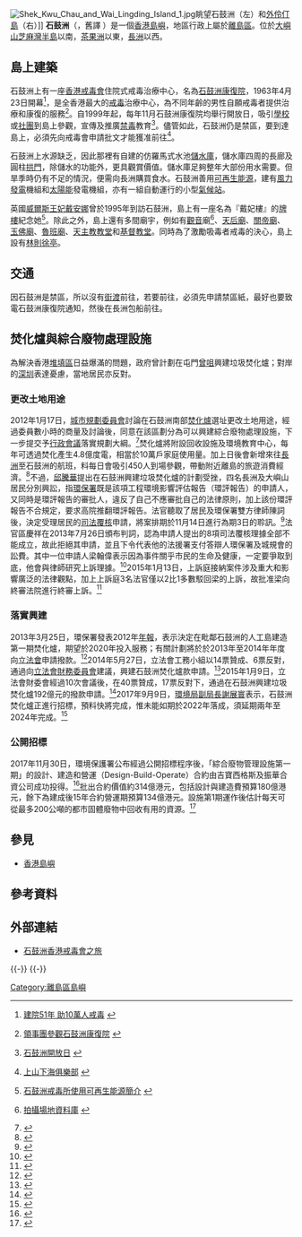{{coord|22|11|43.47|N|113|59|8.35|E|display=title}}
{{Infobox Islands
|name = 石鼓洲
|image name = Tongfukbeach 8.JPG
|image size = 270
|image caption =從塘福泳灘遠望石鼓洲（圖右）
|image map = Shekkwuchau.png
|map size = 270
|map caption = 石鼓洲在香港的位置（紅色地方者）
|location = [[香港|香港]]西南部
|coordinates = 22°11'43.47"N, 113°59'8.35"E
|area = {{Convert|1.2|sqkm|acre|0|link=on}}
|highest mount = 石鼓洲
|elevation={{Convert|185|m|ft|0|link=on}}
|Country heading = 地域
|country = {{HKG}}
|country admin divisions title = 分區
|country admin divisions = [[離島區|離島區]]
}}
[[File:Shek_Kwu_Chau_and_Wai_Lingding_Island_1.jpg|thumb]]眺望石鼓洲（左）和[[外伶仃島|外伶仃島]]（右）]]
'''石鼓洲'''（{{lang-en|Shek Kwu Chau}}，舊譯 {{lang|en|Coffin Island}}）是一個[[香港島嶼|香港島嶼]]，地區行政上屬於[[離島區|離島區]]。位於[[大嶼山|大嶼山]][[芝麻灣半島|芝麻灣半島]]以南，[[茶果洲|茶果洲]]以東，[[長洲_(香港)|長洲]]以西。

==島上建築==
石鼓洲上有一座[[香港戒毒會|香港戒毒會]]住院式戒毒治療中心，名為[[石鼓洲康復院|石鼓洲康復院]]，1963年4月23日開幕<ref>{{zh-hk}}[http://www.hkcd.com.hk/content/2014-11/20/content_3401560.htm 建院51年 助10萬人戒毒] {{Wayback|url=http://www.hkcd.com.hk/content/2014-11/20/content_3401560.htm |date=20151211140525 }}</ref>，是全香港最大的[[戒毒|戒毒]]治療中心，為不同年齡的男性自願戒毒者提供治療和康復的服務<ref>{{zh-hk}}[http://www.info.gov.hk/gia/general/200205/02/0502211.htm 領事團參觀石鼓洲康復院] {{Wayback|url=http://www.info.gov.hk/gia/general/200205/02/0502211.htm |date=20070930043906 }}</ref>。自1999年起，每年11月石鼓洲康復院均舉行開放日，吸引[[學校|學校]]或[[社團|社團]]到島上參觀，宣傳及推廣[[禁毒|禁毒]]教育<ref>{{zh-hk}}[http://www.sarda.org.hk/activities_skctc.html 石鼓洲開放日] {{webarchive|url=https://web.archive.org/web/20060518151328/http://www.sarda.org.hk/activities_skctc.html |date=2006-05-18 }}</ref>。儘管如此，石鼓洲仍是禁區，要到達島上，必須先向戒毒會申請批文才能獲准前往<ref>{{zh-hk}}[http://www.go2nature.net/forum/viewtopic.php?p=630212 上山下海俱樂部] {{webarchive|url=https://web.archive.org/web/20070927021707/http://www.go2nature.net/forum/viewtopic.php?p=630212 |date=2007-09-27 }}</ref>。

石鼓洲上水源缺乏，因此那裡有自建的仿羅馬式水池[[儲水庫|儲水庫]]，儲水庫四周的長廊及圓柱[[拱門|拱門]]，除儲水的功能外，更具觀賞價值。儲水庫足夠整年大部份用水需要。但旱季時仍有不足的情況，便需向長洲購買食水。石鼓洲善用[[可再生能源|可再生能源]]，建有[[風力發電|風力發電]]機組和[[太陽能|太陽能]]發電機組，亦有一組自動運行的小型[[气象站|氣候站]]。

英國[[威爾斯王妃戴安娜|威爾斯王妃戴安娜]]曾於1995年到訪石鼓洲，島上有一座名為『戴妃樓』的[[牌樓|牌樓]]紀念她<ref>{{zh-hk}}[http://www.hkga.org/gallery/hongkong/shekkauchau/page_01.htm 石鼓洲戒毒所使用可再生能源簡介] {{webarchive|url=https://web.archive.org/web/20050211033034/http://www.hkga.org/gallery/hongkong/shekkauchau/page_01.htm |date=2005-02-11 }}</ref>。除此之外，島上還有多間廟宇，例如有[[觀音|觀音]]廟<ref>{{zh-hk}}[http://www.fso-tela.gov.hk/chi/lib/locations_search_details.cfm?type=1&File_No=00927 拍攝場地資料庫] {{webarchive|url=https://web.archive.org/web/20070927220011/http://www.fso-tela.gov.hk/chi/lib/locations_search_details.cfm?type=1&File_No=00927 |date=2007-09-27 }}</ref>、[[天后廟|天后廟]]、[[關帝廟|關帝廟]]、[[玉佛廟|玉佛廟]]、[[魯班廟|魯班廟]]、[[天主教|天主教]][[教堂|教堂]]和[[基督|基督]][[教堂|教堂]]。同時為了激勵吸毒者戒毒的決心，島上設有[[林則徐亭|林則徐亭]]。

==交通==
因石鼓洲是禁區，所以沒有[[街渡|街渡]]前往，若要前往，必須先申請禁區紙，最好也要致電石鼓洲康復院通知，然後在長洲包船前往。

== 焚化爐與綜合廢物處理設施 ==
為解決香港[[堆填區|堆填區]]日益爆滿的問題，政府曾計劃在屯門[[曾咀|曾咀]]興建垃圾焚化爐；對岸的[[深圳|深圳]]表達憂慮，當地居民亦反對。

===更改土地用途===
2012年1月17日，[[城市規劃委員會|城市規劃委員會]]討論在石鼓洲南部[[焚化爐|焚化爐]]選址更改土地用途，經過委員數小時的商量及討論後，同意在該區劃分為可以興建綜合廢物處理設施，下一步提交予[[行政會議|行政會議]]落實規劃大綱。<ref>{{cite web|url=http://hk.apple.nextmedia.com/template/apple/art_main.php?iss_id=20120118&sec_id=4104&subsec_id=11867&art_id=15995460|title=城規會允石鼓洲建焚化爐|publisher=《蘋果日報》|date=2012年1月18日}}</ref>焚化爐將附設回收設施及環境教育中心，每年可透過焚化產生4.8億度電，相當於10萬戶家庭使用量。加上日後會新增來往[[長洲_(香港)|長洲]]至石鼓洲的航班，料每日會吸引450人到場參觀，帶動附近離島的旅遊消費經濟。<ref>{{cite web|url=http://paper.wenweipo.com/2013/07/27/HK1307270003.htm|title=運送路程短減排 教育中心促旅遊|publisher=文匯報|date=2013年7月27日|accessdate=2013年7月29日|archive-date=2014年8月19日|archive-url=https://web.archive.org/web/20140819085233/http://paper.wenweipo.com/2013/07/27/HK1307270003.htm|dead-url=no}}</ref>不過，[[邱騰華|邱騰華]]提出在石鼓洲興建垃圾焚化爐的計劃受挫，四名長洲及大嶼山居民分別興訟，指[[環境保護署_(香港)|環保署]]既是該項工程環境影響評估報告（環評報告）的申請人，又同時是環評報告的審批人，違反了自己不應審批自己的法律原則，加上該份環評報告不合規定，要求高院推翻環評報告。法官聽取了居民及環保署雙方律師陳詞後，決定受理居民的[[司法覆核|司法覆核]]申請，將案排期於11月14日進行為期3日的聆訊。<ref>{{cite web|url=http://orientaldaily.on.cc/cnt/news/20120608/00176_032.html|date=2012年06月08日(五)|title=石鼓洲建焚化爐 再觸礁|publisher=東方日報|accessdate=2013年6月27日|archive-date=2012年8月30日|archive-url=https://web.archive.org/web/20120830140310/http://orientaldaily.on.cc/cnt/news/20120608/00176_032.html|dead-url=no}}</ref>法官區慶祥在2013年7月26日頒布判詞，認為申請人提出的8項司法覆核理據全部不能成立，故此拒絕其申請，並且下令代表他的法援署支付答辯人環保署及城規會的訟費。其中一位申請人梁翰偉表示因為事件關乎市民的生命及健康，一定要爭取到底，他會與律師研究上訴理據。<ref>{{cite web|url=http://paper.wenweipo.com/2013/07/27/YO1307270003.htm|title=石鼓洲建焚化爐 港府勝訴|publisher=文匯報|date=2013年7月27日|accessdate=2013年7月29日|archive-date=2013年9月7日|archive-url=https://web.archive.org/web/20130907210909/http://paper.wenweipo.com/2013/07/27/YO1307270003.htm|dead-url=no}}</ref>2015年1月13日，上訴庭接納案件涉及重大和影響廣泛的法律觀點，加上上訴庭3名法官僅以2比1多數駁回梁的上訴，故批准梁向終審法院進行終審上訴。<ref>{{cite news|url=http://hk.on.cc/hk/bkn/cnt/news/20150113/bkn-20150113141241239-0113_00822_001.html|title=長洲居民反對建焚化爐獲准終審上訴|date=2015年1月13日|newspaper=[[東方日報_(香港)|東方日報 (香港)]]|accessdate=2015年1月13日|archive-date=2016年2月19日|archive-url=https://web.archive.org/web/20160219040841/http://hk.on.cc/hk/bkn/cnt/news/20150113/bkn-20150113141241239-0113_00822_001.html|dead-url=no}}</ref>

===落實興建===
2013年3月25日，環保署發表2012年[[年報|年報]]，表示決定在毗鄰石鼓洲的人工島建造第一期焚化爐，期望於2020年投入服務；有關計劃將於於2013年至2014年年度向[[香港特別行政區立法會|立法會]]申請撥款。<ref>{{cite web|url=http://news.sina.com.hk/news/20130326/-2-2927538/1.html|title=焚化爐選址 敲定石鼓洲旁人工島|date=2013年3月26日|publisher=新浪(明報)|deadurl=yes|archiveurl=https://web.archive.org/web/20130530120707/http://news.sina.com.hk/news/20130326/-2-2927538/1.html|archivedate=2013年5月30日}}</ref>2014年5月27日，立法會工務小組以14票贊成、6票反對，通過向[[立法會財務委員會|立法會財務委員會]]建議，興建石鼓洲焚化爐款申請。<ref>{{cite web|url=https://hk.news.yahoo.com/%E5%B7%A5%E5%8B%99%E5%B0%8F%E7%B5%84%E9%80%9A%E9%81%8E%E7%9F%B3%E9%BC%93%E6%B4%B2%E5%BB%BA%E7%84%9A%E5%8C%96%E7%88%90%E7%94%B3%E8%AB%8B%E5%85%AC%E7%9C%BE%E5%B8%AD%E6%9C%89%E4%BA%BA%E6%8A%97%E8%AD%B0-043400931.html|title=工務小組通過石鼓洲建焚化爐申請公眾席有人抗議|publisher=[[商業電台|商業電台]]|date=2014年5月27日|accessdate=2014年5月28日|archive-date=2014年11月2日|archive-url=https://web.archive.org/web/20141102001517/https://hk.news.yahoo.com/%E5%B7%A5%E5%8B%99%E5%B0%8F%E7%B5%84%E9%80%9A%E9%81%8E%E7%9F%B3%E9%BC%93%E6%B4%B2%E5%BB%BA%E7%84%9A%E5%8C%96%E7%88%90%E7%94%B3%E8%AB%8B%E5%85%AC%E7%9C%BE%E5%B8%AD%E6%9C%89%E4%BA%BA%E6%8A%97%E8%AD%B0-043400931.html|dead-url=no}}</ref>2015年1月9日，立法會財委會經過10次會議後，在40票贊成，17票反對下，通過在石鼓洲興建垃圾焚化爐192億元的撥款申請。<ref>{{cite news|url=http://news.sina.com.hk/news/20150109/-19-3557049/1.html|title=【本地新聞】財委會通過石鼓洲建焚化爐192億撥款申請|date=2015年1月9日|publisher=[[新浪|新浪]] (財華網)|deadurl=yes|archiveurl=https://web.archive.org/web/20150520185707/http://news.sina.com.hk/news/20150109/-19-3557049/1.html|archivedate=2015年5月20日}}</ref>2017年9月9日，[[環境局|環境局]][[副局長|副局長]][[謝展寰|謝展寰]]表示，石鼓洲焚化爐正進行招標，預料快將完成，惟未能如期於2022年落成，須延期兩年至2024年完成。<ref>{{cite web|url=https://www.hk01.com/%E6%B8%AF%E8%81%9E/117943/-%E5%BB%A2%E7%B4%99%E5%9C%8D%E5%9F%8E-%E5%9B%9E%E6%94%B6%E6%A5%AD%E5%85%A7%E5%9C%B0%E5%85%AC%E5%8F%B8%E6%88%96%E9%81%95%E8%A6%8F-%E7%9F%B3%E9%BC%93%E6%B4%B2%E7%84%9A%E5%8C%96%E7%88%90%E5%BB%B6%E8%87%B32024%E5%B9%B4%E8%90%BD%E6%88%90|title=【廢紙圍城】回收業內地公司或違規　石鼓洲焚化爐延至2024年落成|author=羅卓敏|date=2017年9月9日|publisher=[[香港01|香港01]]}}</ref>

===公開招標===
2017年11月30日，環境保護署公布經過公開招標程序後，「綜合廢物管理設施第一期」的設計、建造和營運（Design-Build-Operate）合約由吉寶西格斯及振華合資公司成功投得。<ref>{{cite news|url=http://www.info.gov.hk/gia/general/201711/30/P2017113000873.htm|title=環保署批出「綜合廢物管理設施第一期」和「廚餘、污泥共厭氧消化試驗計劃」的設計、建造和營運合約|date=2017年11月30日|website=香港特區政府|accessdate=2018年4月30日|archive-date=2018年5月2日|archive-url=https://web.archive.org/web/20180502035936/http://www.info.gov.hk/gia/general/201711/30/P2017113000873.htm|dead-url=no}}</ref>批出合約價值約314億港元，包括設計與建造費預算180億港元，餘下為建成後15年合約營運期預算134億港元。設施第1期運作後估計每天可從最多200公噸的都市固體廢物中回收有用的資源。<ref>{{Cite web |url=http://hk.on.cc/hk/bkn/cnt/news/20180615/bkn-20180615162819158-0615_00822_001.html |title=石鼓洲旁人工島擬建焚化爐　料第4季填海 |date=2018-06-15 |publisher=東網 |accessdate=2018-06-16 |archive-date=2018-06-16 |archive-url=https://web.archive.org/web/20180616204008/http://hk.on.cc/hk/bkn/cnt/news/20180615/bkn-20180615162819158-0615_00822_001.html |dead-url=no }}</ref>

==參見==
*[[香港島嶼|香港島嶼]]

==參考資料==
{{reflist|2}}

==外部連結==
{{commonscat|Shek Kwu Chau}}
*[https://web.archive.org/web/20070312080115/http://www.tpsss.edu.hk/trip1/index1.html 石鼓洲香港戒毒會之旅]

{{-}}
{{離島區}}
{{-}}
{{香港島嶼}}

[[Category:離島區島嶼|Category:離島區島嶼]]